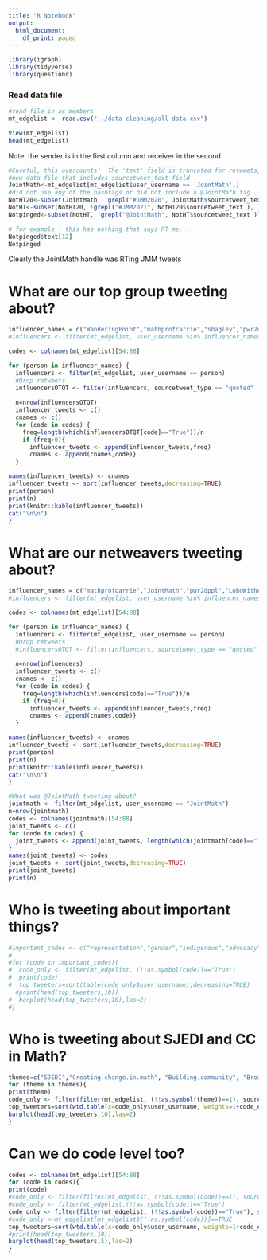 ```yaml
---
title: "R Notebook"
output:
  html_document:
    df_print: paged
---
```

```r
library(igraph)
library(tidyverse)
library(questionr)
```

### Read data file
```r
#read file in as members
mt_edgelist <- read.csv("../data cleaning/all-data.csv")

View(mt_edgelist)
head(mt_edgelist)
```
Note: the sender is in the first column and receiver in the second




```r
#Careful, this overcounts!  The 'text' field is truncated for retweets, need to load
#new data file that includes sourcetweet_text field
JointMath<-mt_edgelist[mt_edgelist$user_username == 'JointMath',]
#did not use any of the hashtags or did not include a @JointMath tag
NotHT20<-subset(JointMath, !grepl("#JMM2020", JointMath$sourcetweet_text ), )
NotHT<-subset(NotHT20, !grepl("#JMM2021", NotHT20$sourcetweet_text ), )
Notpinged<-subset(NotHT, !grepl("@JointMath", NotHT$sourcetweet_text ))

# for example - this has nothing that says RT me...
Notpinged$text[12]
Notpinged
```

Clearly the JointMath handle was RTing JMM tweets



# What are our top group tweeting about?
```r
influencer_names = c("WanderingPoint","mathprofcarrie","sbagley","pwr2dppl","RG1gal","LoboWithACause","VictorPiercey1")
#influencers <- filter(mt_edgelist, user_username %in% influencer_names)

codes <- colnames(mt_edgelist)[54:88]

for (person in influencer_names) {
  influencers <- filter(mt_edgelist, user_username == person)
  #Drop retweets
  influencersOTQT <- filter(influencers, sourcetweet_type == "quoted" | is.na(sourcetweet_type))
  
  n=nrow(influencersOTQT)
  influencer_tweets <- c()
  cnames <- c()
  for (code in codes) {
    freq=length(which(influencersOTQT[code]=="True"))/n
    if (freq>0){ 
      influencer_tweets <- append(influencer_tweets,freq)
      cnames <- append(cnames,code)}
  }

names(influencer_tweets) <- cnames
influencer_tweets <- sort(influencer_tweets,decreasing=TRUE)
print(person)
print(n)
print(knitr::kable(influencer_tweets))
cat("\n\n")
}
```
# What are our netweavers tweeting about?
```r
influencer_names = c("mathprofcarrie","JointMath","pwr2dppl","LoboWithACause","sbagley")
#influencers <- filter(mt_edgelist, user_username %in% influencer_names)

codes <- colnames(mt_edgelist)[54:88]

for (person in influencer_names) {
  influencers <- filter(mt_edgelist, user_username == person)
  #Drop retweets
  #influencersOTQT <- filter(influencers, sourcetweet_type == "quoted" | is.na(sourcetweet_type))
  
  n=nrow(influencers)
  influencer_tweets <- c()
  cnames <- c()
  for (code in codes) {
    freq=length(which(influencers[code]=="True"))/n
    if (freq>0){ 
      influencer_tweets <- append(influencer_tweets,freq)
      cnames <- append(cnames,code)}
  }

names(influencer_tweets) <- cnames
influencer_tweets <- sort(influencer_tweets,decreasing=TRUE)
print(person)
print(n)
print(knitr::kable(influencer_tweets))
cat("\n\n")
}
```


```r
#What was @JointMath tweeting about?
jointmath <- filter(mt_edgelist, user_username == "JointMath")
n=nrow(jointmath)
codes <- colnames(jointmath)[54:88]
joint_tweets <- c()
for (code in codes) {
  joint_tweets <- append(joint_tweets, length(which(jointmath[code]=="True"))/n)
}
names(joint_tweets) <- codes
joint_tweets <- sort(joint_tweets,decreasing=TRUE)
print(joint_tweets)
print(n)
```

# Who is tweeting about important things?
```r
#important_codes <- c("representation","gender","indigenous","advocacy","power","bipoc")
#
#for (code in important_codes){
#  code_only <- filter(mt_edgelist, (!!as.symbol(code))=="True")
#  print(code)
#  top_tweeters=sort(table(code_only$user_username),decreasing=TRUE)
  #print(head(top_tweeters,10))
#  barplot(head(top_tweeters,10),las=2)
#}

```

# Who is tweeting about SJEDI and CC in Math?
```r
themes=c("SJEDI","Creating.change.in.math", "Building.community", "Broadening.the.counterpublic", "Self.organization")
for (theme in themes){
print(theme)
code_only <- filter(filter(mt_edgelist, (!!as.symbol(theme))==1), sourcetweet_type == "quoted" | is.na(sourcetweet_type))
top_tweeters=sort(wtd.table(x=code_only$user_username, weights=1+code_only$retweet_count+code_only$quote_count),decreasing=TRUE)
barplot(head(top_tweeters,10),las=2)
}
```

# Can we do code level too?

```r
codes <- colnames(mt_edgelist)[54:88]
for (code in codes){
print(code)
#code_only <- filter(filter(mt_edgelist, (!!as.symbol(code))==1), sourcetweet_type == "quoted" | is.na(sourcetweet_type))
#code_only <- filter(mt_edgelist,(!!as.symbol(code))=="True")
code_only <- filter(filter(mt_edgelist, (!!as.symbol(code))=="True"), sourcetweet_type == "quoted" | is.na(sourcetweet_type))
#code_only <-mt_edgelist[mt_edgelist$(!!as.symbol(code))]==TRUE
top_tweeters=sort(wtd.table(x=code_only$user_username, weights=1+code_only$retweet_count+code_only$quote_count),decreasing=TRUE)
#print(head(top_tweeters,10))
barplot(head(top_tweeters,5),las=2)
}
```
